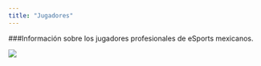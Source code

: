 ```yaml
---
title: "Jugadores"
---
```


###Información sobre los jugadores profesionales de eSports mexicanos.

![](dj.png)